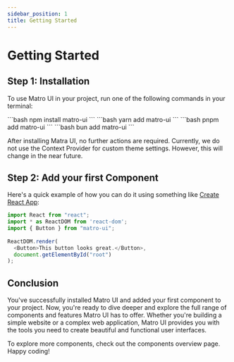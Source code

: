 ```yaml
---
sidebar_position: 1
title: Getting Started
---
```




# Getting Started


## Step 1: Installation


To use Matro UI in your project, run one of the following commands in your terminal:

<div className={s.tabs + " " + s.tabs_ic}>
<Tabs className={s.parent}>
 <TabItem value="pnm" label="npm" attributes={{className: [s.item, s.npm]}}>
```bash
npm install matro-ui
```
  </TabItem>
  <TabItem value="yarn" label="yarn" attributes={{className: [s.item, s.yarn]}}>
```bash
yarn add matro-ui
```
  </TabItem>
  <TabItem value="pnpm" label="pnpm" attributes={{className: [s.item, s.pnpm]}}>
```bash
pnpm add matro-ui
```
  </TabItem>
  <TabItem value="bun" label="bun" attributes={{className: [s.item, s.bun]}}>
```bash
bun add matro-ui
```
  </TabItem>
</Tabs>
</div>

After installing Matra UI, no further actions are required. Currently, we do not use the Context Provider for custom theme settings. However, this will change in the near future.

## Step 2: Add your first Component

Here's a quick example of how you can do it using something like <a href="https://create-react-app.dev/" target="_blank">Create React App</a>:

```js
import React from "react";
import * as ReactDOM from 'react-dom';
import { Button } from "matro-ui";
 
ReactDOM.render(
  <Button>This button looks great.</Button>,
  document.getElementById("root")
);
```

## Conclusion

You've successfully installed Matro UI and added your first component to your project. Now, you're ready to dive deeper and explore the full range of components and features Matro UI has to offer. Whether you're building a simple website or a complex web application, Matro UI provides you  <Link to="/docs/compontents/view">with the tools</Link> you need to create beautiful and functional user interfaces.

To explore more components, check out the <Link to="/docs/compontents/view">components overview</Link> page. Happy coding!